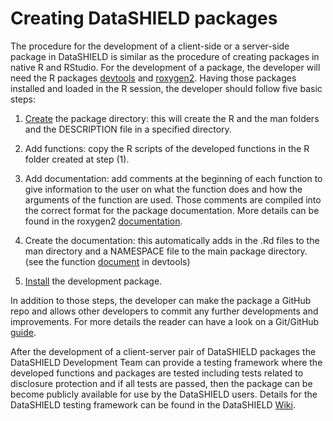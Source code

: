 # Creating DataSHIELD packages

The procedure for the development of a client-side or a server-side package in DataSHIELD is similar as the procedure of creating packages in native R and RStudio. For the development of a package, the developer will need the R packages [devtools](https://cran.r-project.org/web/packages/devtools/readme/README.html) and [roxygen2](https://cran.r-project.org/web/packages/roxygen2/index.html). Having those packages installed and loaded in the R session, the developer should follow five basic steps:

(1) [Create](https://www.rdocumentation.org/packages/devtools/versions/2.2.2/topics/create) the package directory: this will create the R and the man folders and the DESCRIPTION file in a specified directory. 

(2) Add functions: copy the R scripts of the developed functions in the R folder created at step (1).

(3) Add documentation: add comments at the beginning of each function to give information to the user on what the function does and how the arguments of the function are used. Those comments are compiled into the correct format for the package documentation. More details can be found in the roxygen2 [documentation](https://roxygen2.r-lib.org).

(4) Create the documentation: this automatically adds in the .Rd files to the man directory and a NAMESPACE file to the main package directory. (see the function [document](https://www.rdocumentation.org/packages/devtools/versions/2.3.0/topics/document) in devtools)

(5) [Install](https://www.rdocumentation.org/packages/devtools/versions/2.3.0/topics/install) the development package.

In addition to those steps, the developer can make the package a GitHub repo and allows other developers to commit any further developments and improvements. For more details the reader can have a look on a Git/GitHub [guide](https://kbroman.org/github_tutorial/).

After the development of a client-server pair of DataSHIELD packages the DataSHIELD Development Team can provide a testing framework where the developed functions and packages are tested including tests related to disclosure protection and if all tests are passed, then the package can be become publicly available for use by the DataSHIELD users. Details for the DataSHIELD testing framework can be found in the DataSHIELD [Wiki](https://data2knowledge.atlassian.net/wiki/spaces/DSDEV/pages/658505761/Testing).


